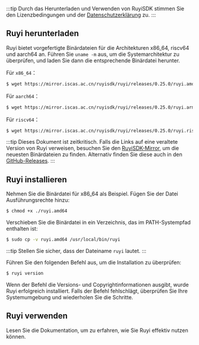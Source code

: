 
:::tip
Durch das Herunterladen und Verwenden von RuyiSDK stimmen Sie den Lizenzbedingungen und der [Datenschutzerklärung](https://ruyisdk.org/docs/legal/privacyPolicy/) zu.
:::

## Ruyi herunterladen

Ruyi bietet vorgefertigte Binärdateien für die Architekturen x86_64, riscv64 und aarch64 an. Führen Sie ``uname -m`` aus, um die Systemarchitektur zu überprüfen, und laden Sie dann die entsprechende Binärdatei herunter.

Für ``x86_64``：

```bash
$ wget https://mirror.iscas.ac.cn/ruyisdk/ruyi/releases/0.25.0/ruyi.amd64
```

Für ``aarch64``：

```bash
$ wget https://mirror.iscas.ac.cn/ruyisdk/ruyi/releases/0.25.0/ruyi.arm64
```

Für ``riscv64``：

```bash
$ wget https://mirror.iscas.ac.cn/ruyisdk/ruyi/releases/0.25.0/ruyi.riscv64
```

:::tip
Dieses Dokument ist zeitkritisch. Falls die Links auf eine veraltete Version von Ruyi verweisen, besuchen Sie den [RuyiSDK-Mirror](https://mirror.iscas.ac.cn/ruyisdk/ruyi/releases/), um die neuesten Binärdateien zu finden. Alternativ finden Sie diese auch in den [GitHub-Releases](https://github.com/ruyisdk/ruyi/releases).
:::

## Ruyi installieren

Nehmen Sie die Binärdatei für x86_64 als Beispiel. Fügen Sie der Datei Ausführungsrechte hinzu:

```bash
$ chmod +x ./ruyi.amd64
```

Verschieben Sie die Binärdatei in ein Verzeichnis, das im PATH-Systempfad enthalten ist:

```bash
$ sudo cp -v ruyi.amd64 /usr/local/bin/ruyi
```

:::tip
Stellen Sie sicher, dass der Dateiname ``ruyi`` lautet.
:::

Führen Sie den folgenden Befehl aus, um die Installation zu überprüfen:

```bash
$ ruyi version
```

Wenn der Befehl die Versions- und Copyrightinformationen ausgibt, wurde Ruyi erfolgreich installiert. Falls der Befehl fehlschlägt, überprüfen Sie Ihre Systemumgebung und wiederholen Sie die Schritte.

## Ruyi verwenden

Lesen Sie die Dokumentation, um zu erfahren, wie Sie Ruyi effektiv nutzen können.

